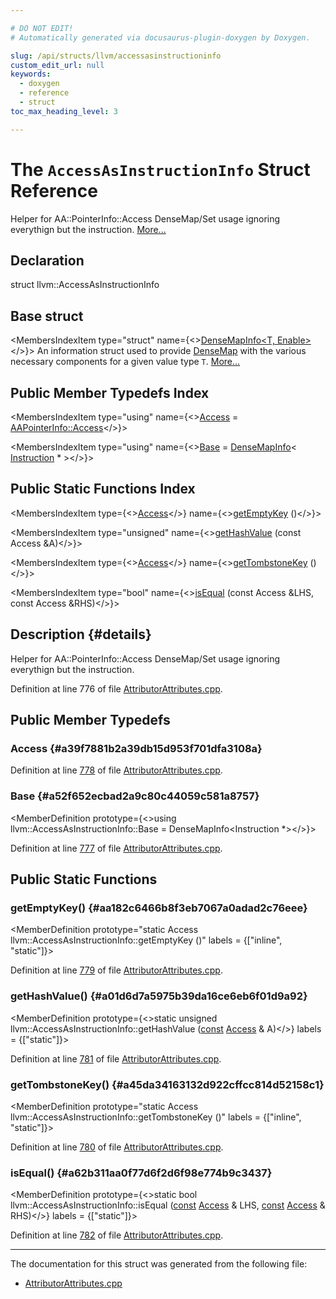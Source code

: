 ```yaml
---

# DO NOT EDIT!
# Automatically generated via docusaurus-plugin-doxygen by Doxygen.

slug: /api/structs/llvm/accessasinstructioninfo
custom_edit_url: null
keywords:
  - doxygen
  - reference
  - struct
toc_max_heading_level: 3

---
```





# The `AccessAsInstructionInfo` Struct Reference

<DoxygenPage pluginConfig={pluginConfig}>

Helper for AA::PointerInfo::Access DenseMap/Set usage ignoring everythign but the instruction. <a href="#details">More...</a>

## Declaration

<CodeBlock>struct llvm::AccessAsInstructionInfo</CodeBlock>

## Base struct

<MembersIndex>

<MembersIndexItem
  type="struct"
  name={<><a href="/docs/api/structs/llvm/densemapinfo">DenseMapInfo&lt;T, Enable&gt;</a></>}>
An information struct used to provide <a href="/docs/api/classes/llvm/densemap">DenseMap</a> with the various necessary components for a given value type <code>T</code>. <a href="/docs/api/structs/llvm/densemapinfo/#details">More...</a>
</MembersIndexItem>

</MembersIndex>

## Public Member Typedefs Index

<MembersIndex>

<MembersIndexItem
  type="using"
  name={<><a href="#a39f7881b2a39db15d953f701dfa3108a">Access</a> = <a href="/docs/api/structs/llvm/aapointerinfo/access">AAPointerInfo::Access</a></>}>
</MembersIndexItem>

<MembersIndexItem
  type="using"
  name={<><a href="#a52f652ecbad2a9c80c44059c581a8757">Base</a> = <a href="/docs/api/structs/llvm/densemapinfo">DenseMapInfo</a>&lt; <a href="/docs/api/classes/llvm/instruction">Instruction</a> &#42; &gt;</>}>
</MembersIndexItem>

</MembersIndex>

## Public Static Functions Index

<MembersIndex>

<MembersIndexItem
  type={<><a href="#a39f7881b2a39db15d953f701dfa3108a">Access</a></>}
  name={<><a href="#aa182c6466b8f3eb7067a0adad2c76eee">getEmptyKey</a> ()</>}>
</MembersIndexItem>

<MembersIndexItem
  type="unsigned"
  name={<><a href="#a01d6d7a5975b39da16ce6eb6f01d9a92">getHashValue</a> (const Access &amp;A)</>}>
</MembersIndexItem>

<MembersIndexItem
  type={<><a href="#a39f7881b2a39db15d953f701dfa3108a">Access</a></>}
  name={<><a href="#a45da34163132d922cffcc814d52158c1">getTombstoneKey</a> ()</>}>
</MembersIndexItem>

<MembersIndexItem
  type="bool"
  name={<><a href="#a62b311aa0f77d6f2d6f98e774b9c3437">isEqual</a> (const Access &amp;LHS, const Access &amp;RHS)</>}>
</MembersIndexItem>

</MembersIndex>

## Description {#details}

Helper for AA::PointerInfo::Access DenseMap/Set usage ignoring everythign but the instruction.

Definition at line 776 of file <a href="/docs/api/files/lib/lib/transforms/lib/transforms/ipo/attributorattributes-cpp">AttributorAttributes.cpp</a>.

<SectionDefinition>

## Public Member Typedefs

### Access {#a39f7881b2a39db15d953f701dfa3108a}

<MemberDefinition
  prototype="using llvm::AccessAsInstructionInfo::Access =  AAPointerInfo::Access">

Definition at line <a href="/docs/api/files/lib/lib/transforms/lib/transforms/ipo/attributorattributes-cpp/#l00778">778</a> of file <a href="/docs/api/files/lib/lib/transforms/lib/transforms/ipo/attributorattributes-cpp">AttributorAttributes.cpp</a>.
</MemberDefinition>

### Base {#a52f652ecbad2a9c80c44059c581a8757}

<MemberDefinition
  prototype={<>using llvm::AccessAsInstructionInfo::Base =  DenseMapInfo&lt;Instruction &#42;&gt;</>}>

Definition at line <a href="/docs/api/files/lib/lib/transforms/lib/transforms/ipo/attributorattributes-cpp/#l00777">777</a> of file <a href="/docs/api/files/lib/lib/transforms/lib/transforms/ipo/attributorattributes-cpp">AttributorAttributes.cpp</a>.
</MemberDefinition>

</SectionDefinition>

<SectionDefinition>

## Public Static Functions

### getEmptyKey() {#aa182c6466b8f3eb7067a0adad2c76eee}

<MemberDefinition
  prototype="static Access llvm::AccessAsInstructionInfo::getEmptyKey ()"
  labels = {["inline", "static"]}>

Definition at line <a href="/docs/api/files/lib/lib/transforms/lib/transforms/ipo/attributorattributes-cpp/#l00779">779</a> of file <a href="/docs/api/files/lib/lib/transforms/lib/transforms/ipo/attributorattributes-cpp">AttributorAttributes.cpp</a>.
</MemberDefinition>

### getHashValue() {#a01d6d7a5975b39da16ce6eb6f01d9a92}

<MemberDefinition
  prototype={<>static unsigned llvm::AccessAsInstructionInfo::getHashValue (<a href="/docs/api/files/lib/lib/target/lib/target/aarch64/aarch64promoteconstant-cpp/#a90f8350fecae261c25be85d38b451bff">const</a> <a href="#a39f7881b2a39db15d953f701dfa3108a">Access</a> &amp; A)</>}
  labels = {["static"]}>

Definition at line <a href="/docs/api/files/lib/lib/transforms/lib/transforms/ipo/attributorattributes-cpp/#l00781">781</a> of file <a href="/docs/api/files/lib/lib/transforms/lib/transforms/ipo/attributorattributes-cpp">AttributorAttributes.cpp</a>.
</MemberDefinition>

### getTombstoneKey() {#a45da34163132d922cffcc814d52158c1}

<MemberDefinition
  prototype="static Access llvm::AccessAsInstructionInfo::getTombstoneKey ()"
  labels = {["inline", "static"]}>

Definition at line <a href="/docs/api/files/lib/lib/transforms/lib/transforms/ipo/attributorattributes-cpp/#l00780">780</a> of file <a href="/docs/api/files/lib/lib/transforms/lib/transforms/ipo/attributorattributes-cpp">AttributorAttributes.cpp</a>.
</MemberDefinition>

### isEqual() {#a62b311aa0f77d6f2d6f98e774b9c3437}

<MemberDefinition
  prototype={<>static bool llvm::AccessAsInstructionInfo::isEqual (<a href="/docs/api/files/lib/lib/target/lib/target/aarch64/aarch64promoteconstant-cpp/#a90f8350fecae261c25be85d38b451bff">const</a> <a href="#a39f7881b2a39db15d953f701dfa3108a">Access</a> &amp; LHS, <a href="/docs/api/files/lib/lib/target/lib/target/aarch64/aarch64promoteconstant-cpp/#a90f8350fecae261c25be85d38b451bff">const</a> <a href="#a39f7881b2a39db15d953f701dfa3108a">Access</a> &amp; RHS)</>}
  labels = {["static"]}>

Definition at line <a href="/docs/api/files/lib/lib/transforms/lib/transforms/ipo/attributorattributes-cpp/#l00782">782</a> of file <a href="/docs/api/files/lib/lib/transforms/lib/transforms/ipo/attributorattributes-cpp">AttributorAttributes.cpp</a>.
</MemberDefinition>

</SectionDefinition>

<hr/>

The documentation for this struct was generated from the following file:

<ul>
<li><a href="/docs/api/files/lib/lib/transforms/lib/transforms/ipo/attributorattributes-cpp">AttributorAttributes.cpp</a></li>
</ul>

</DoxygenPage>
